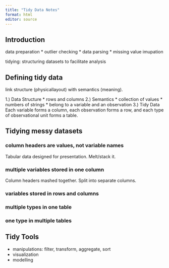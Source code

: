 ```yaml
---
title: "Tidy Data Notes"
format: html
editor: source
---
```


## Introduction
data preparation
* outlier checking
* data parsing
* missing value imupation

tidying: structuring datasets to facilitate analysis

## Defining tidy data
link structure (physicallayout) with semantics (meaning).

1.) Data Structure
* rows and columns
2.) Semantics
* collection of values
  * numbers of strings
  * belong to a variable and an observation
3.) Tidy Data
Each variable forms a column, each observation forms a row, and each type of observational unit forms a table.

## Tidying messy datasets
### column headers are values, not variable names
Tabular data designed for presentation.
Melt/stack it.

###  multiple variables stored in one column
Column headers mashed together.
Split into separate columns.

### variables stored in rows and columns

### multiple types in one table

###  one type in multiple tables


## Tidy Tools
* manipulations: filter, transform, aggregate, sort
* visualization
* modelling